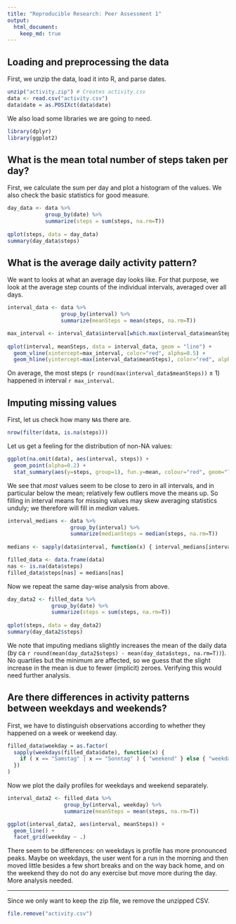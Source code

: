 ```yaml
---
title: "Reproducible Research: Peer Assessment 1"
output: 
  html_document:
    keep_md: true
---
```



## Loading and preprocessing the data

First, we unzip the data, load it into R, and parse dates.

```r
unzip("activity.zip") # Creates activity.csv
data <- read.csv("activity.csv")
data$date = as.POSIXct(data$date)
```

We also load some libraries we are going to need.

```r
library(dplyr)
library(ggplot2)
```



## What is the mean total number of steps taken per day?

First, we calculate the sum per day and plot a histogram of the values.
We also check the basic statistics for good measure.

```r
day_data <- data %>%
            group_by(date) %>%
            summarize(steps = sum(steps, na.rm=T))
            
qplot(steps, data = day_data)
summary(day_data$steps)
```



## What is the average daily activity pattern?

We want to looks at what an average day looks like. For that purpose, we
look at the average step counts of the individual intervals, averaged over
all days.

```r
interval_data <- data %>%
                 group_by(interval) %>%
                 summarize(meanSteps = mean(steps, na.rm=T))

max_interval <- interval_data$interval[which.max(interval_data$meanSteps)]
               
qplot(interval, meanSteps, data = interval_data, geom = "line") + 
  geom_vline(xintercept=max_interval, color="red", alpha=0.5) + 
  geom_hline(yintercept=max(interval_data$meanSteps), color="red", alpha=0.5)
```

On average, the most steps (`r round(max(interval_data$meanSteps))` &#177; 1) happened in interval `r max_interval`.



## Imputing missing values

First, let us check how many `NA`s there are.

```r
nrow(filter(data, is.na(steps)))
```

Let us get a feeling for the distribution of non-NA values:

```r
ggplot(na.omit(data), aes(interval, steps)) + 
  geom_point(alpha=0.2) + 
  stat_summary(aes(y=steps, group=1), fun.y=mean, colour="red", geom="line", group=1)
```

We see that *most* values seem to be close to zero in all intervals, and in particular
below the mean; relatively few outliers move the means up.
So filling in interval means for missing values may skew averaging statistics
unduly; we therefore will fill in *median* values.

```r
interval_medians <- data %>%
                    group_by(interval) %>%
                    summarize(medianSteps = median(steps, na.rm=T))
                    
medians <- sapply(data$interval, function(x) { interval_medians[interval_medians$interval == x,]$medianSteps })

filled_data <- data.frame(data)
nas <- is.na(data$steps)
filled_data$steps[nas] = medians[nas]
```

Now we repeat the same day-wise analysis from above.

```r
day_data2 <- filled_data %>%
              group_by(date) %>%
              summarize(steps = sum(steps, na.rm=T))
            
qplot(steps, data = day_data2)
summary(day_data2$steps)
```

We note that imputing medians slightly increases the mean of the daily data
(by ca `r round(mean(day_data2$steps) - mean(day_data$steps, na.rm=T))`).
No quartiles but the minimum are affected, so we guess that the slight increase
in the mean is due to fewer (implicit) zeroes. Verifying this would need
further analysis.



## Are there differences in activity patterns between weekdays and weekends?

First, we have to distinguish observations according to whether they
happened on a week or weekend day.

```r
filled_data$weekday = as.factor(
  sapply(weekdays(filled_data$date), function(x) { 
    if ( x == "Samstag" | x == "Sonntag" ) { "weekend" } else { "weekday" } 
  })
)
```

Now we plot the daily profiles for weekdays and weekend separately.

```r
interval_data2 <- filled_data %>%
                  group_by(interval, weekday) %>%
                  summarize(meanSteps = mean(steps, na.rm=T))

ggplot(interval_data2, aes(interval, meanSteps)) +
  geom_line() +
  facet_grid(weekday ~ .)
```

There seem to be differences: on weekdays is profile has more pronounced peaks.
Maybe on weekdays, the user went for a run in the morning and then moved little 
besides a few short breaks and on the way back home, and on the weekend they
do not do any exercise but move more during the day. More analysis needed.

---

Since we only want to keep the zip file, we remove the unzipped CSV.

```r
file.remove("activity.csv")
```
